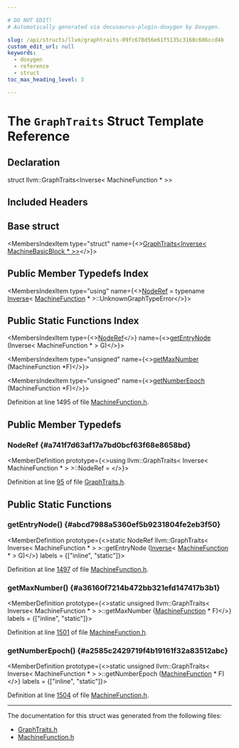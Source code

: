 ```yaml
---

# DO NOT EDIT!
# Automatically generated via docusaurus-plugin-doxygen by Doxygen.

slug: /api/structs/llvm/graphtraits-09fc678d56e61f5135c3160c686ccd4b
custom_edit_url: null
keywords:
  - doxygen
  - reference
  - struct
toc_max_heading_level: 3

---
```





# The `GraphTraits` Struct Template Reference

<DoxygenPage pluginConfig={pluginConfig}>



## Declaration

<CodeBlock>struct llvm::GraphTraits&lt;Inverse&lt; MachineFunction &#42; &gt;&gt;</CodeBlock>

## Included Headers

<IncludesList>
<IncludesListItem
  filePath="llvm/CodeGen/MachineFunction.h"
  permalink="/docs/api/files/include/include/llvm/include/llvm/codegen/machinefunction-h"
  isLocal="true" />
</IncludesList>

## Base struct

<MembersIndex>

<MembersIndexItem
  type="struct"
  name={<><a href="/docs/api/structs/llvm/graphtraits-343d0630a0e99b15bc453d3b888245d8">GraphTraits&lt;Inverse&lt; MachineBasicBlock &#42; &gt;&gt;</a></>}>
</MembersIndexItem>

</MembersIndex>

## Public Member Typedefs Index

<MembersIndex>

<MembersIndexItem
  type="using"
  name={<><a href="/docs/api/structs/llvm/graphtraits/#a741f7d63af17a7bd0bcf63f68e8658bd">NodeRef</a> = typename <a href="/docs/api/structs/llvm/inverse">Inverse</a>&lt; <a href="/docs/api/classes/llvm/machinefunction">MachineFunction</a> &#42; &gt;::UnknownGraphTypeError</>}>
</MembersIndexItem>

</MembersIndex>

## Public Static Functions Index

<MembersIndex>

<MembersIndexItem
  type={<><a href="/docs/api/structs/llvm/graphtraits/#a741f7d63af17a7bd0bcf63f68e8658bd">NodeRef</a></>}
  name={<><a href="#abcd7988a5360ef5b9231804fe2eb3f50">getEntryNode</a> (Inverse&lt; MachineFunction &#42; &gt; G)</>}>
</MembersIndexItem>

<MembersIndexItem
  type="unsigned"
  name={<><a href="#a36160f7214b472bb321efd147417b3b1">getMaxNumber</a> (MachineFunction &#42;F)</>}>
</MembersIndexItem>

<MembersIndexItem
  type="unsigned"
  name={<><a href="#a2585c2429719f4b19161f32a83512abc">getNumberEpoch</a> (MachineFunction &#42;F)</>}>
</MembersIndexItem>

</MembersIndex>


Definition at line 1495 of file <a href="/docs/api/files/include/include/llvm/include/llvm/codegen/machinefunction-h">MachineFunction.h</a>.

<SectionDefinition>

## Public Member Typedefs

### NodeRef {#a741f7d63af17a7bd0bcf63f68e8658bd}

<MemberDefinition
  prototype={<>using llvm::GraphTraits&lt; Inverse&lt; MachineFunction &#42; &gt; &gt;::NodeRef = </>}>

Definition at line <a href="/docs/api/files/include/include/llvm/include/llvm/adt/graphtraits-h/#l00095">95</a> of file <a href="/docs/api/files/include/include/llvm/include/llvm/adt/graphtraits-h">GraphTraits.h</a>.
</MemberDefinition>

</SectionDefinition>

<SectionDefinition>

## Public Static Functions

### getEntryNode() {#abcd7988a5360ef5b9231804fe2eb3f50}

<MemberDefinition
  prototype={<>static NodeRef llvm::GraphTraits&lt; Inverse&lt; MachineFunction &#42; &gt; &gt;::getEntryNode (<a href="/docs/api/structs/llvm/inverse">Inverse</a>&lt; <a href="/docs/api/classes/llvm/machinefunction">MachineFunction</a> &#42; &gt; G)</>}
  labels = {["inline", "static"]}>

Definition at line <a href="/docs/api/files/include/include/llvm/include/llvm/codegen/machinefunction-h/#l01497">1497</a> of file <a href="/docs/api/files/include/include/llvm/include/llvm/codegen/machinefunction-h">MachineFunction.h</a>.
</MemberDefinition>

### getMaxNumber() {#a36160f7214b472bb321efd147417b3b1}

<MemberDefinition
  prototype={<>static unsigned llvm::GraphTraits&lt; Inverse&lt; MachineFunction &#42; &gt; &gt;::getMaxNumber (<a href="/docs/api/classes/llvm/machinefunction">MachineFunction</a> &#42; F)</>}
  labels = {["inline", "static"]}>

Definition at line <a href="/docs/api/files/include/include/llvm/include/llvm/codegen/machinefunction-h/#l01501">1501</a> of file <a href="/docs/api/files/include/include/llvm/include/llvm/codegen/machinefunction-h">MachineFunction.h</a>.
</MemberDefinition>

### getNumberEpoch() {#a2585c2429719f4b19161f32a83512abc}

<MemberDefinition
  prototype={<>static unsigned llvm::GraphTraits&lt; Inverse&lt; MachineFunction &#42; &gt; &gt;::getNumberEpoch (<a href="/docs/api/classes/llvm/machinefunction">MachineFunction</a> &#42; F)</>}
  labels = {["inline", "static"]}>

Definition at line <a href="/docs/api/files/include/include/llvm/include/llvm/codegen/machinefunction-h/#l01504">1504</a> of file <a href="/docs/api/files/include/include/llvm/include/llvm/codegen/machinefunction-h">MachineFunction.h</a>.
</MemberDefinition>

</SectionDefinition>

<hr/>

The documentation for this struct was generated from the following files:

<ul>
<li><a href="/docs/api/files/include/include/llvm/include/llvm/adt/graphtraits-h">GraphTraits.h</a></li>
<li><a href="/docs/api/files/include/include/llvm/include/llvm/codegen/machinefunction-h">MachineFunction.h</a></li>
</ul>

</DoxygenPage>
